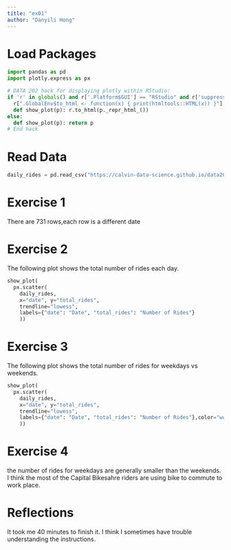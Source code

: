 ```yaml
---
title: "ex01"
author: "Danyili Hong"
---
```


# Load Packages

```python
import pandas as pd
import plotly.express as px

# DATA 202 hack for displaying plotly within RStudio:
if 'r' in globals() and r['.Platform$GUI'] == "RStudio" and r['suppressMessages(requireNamespace("htmltools"))']:
  r[".GlobalEnv$to_html <- function(x) { print(htmltools::HTML(x)) }"] and None
  def show_plot(p): r.to_html(p._repr_html_())
else:
  def show_plot(p): return p
# End hack
```

# Read Data

```python
daily_rides = pd.read_csv("https://calvin-data-science.github.io/data202/data/bikeshare/day_simple.csv", parse_dates=["date"])
```

# Exercise 1

There are 731 rows,each row is a different date

# Exercise 2

The following plot shows the total number of rides each day.

```python
show_plot(
  px.scatter(
    daily_rides,
    x="date", y="total_rides",
    trendline="lowess",
    labels={"date": "Date", "total_rides": "Number of Rides"}
    ))
```

# Exercise 3

The following plot shows the total number of rides for weekdays vs weekends.

```python
show_plot(
  px.scatter(
    daily_rides,
    x="date", y="total_rides",
    trendline="lowess",
    labels={"date": "Date", "total_rides": "Number of Rides"},color="workingday"
    ))
```

# Exercise 4

the number of rides for weekdays are generally smaller than the weekends. I think the most of the Capital Bikesahre riders are using bike to commute to work place.

# Reflections

It took me 40 minutes to finish it. I think I sometimes have trouble understanding the instructions.
